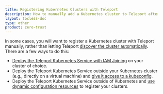 ```yaml
---
title: Registering Kubernetes Clusters with Teleport
description: How to manually add a Kubernetes cluster to Teleport after creating it.
layout: tocless-doc
type: other
product: zero-trust
---
```


In some cases, you will want to register a Kubernetes cluster with Teleport
manually, rather than letting Teleport [discover the cluster
automatically](../../auto-discovery/kubernetes/kubernetes.mdx). There are a few ways to do
this:

- [Deploy the Teleport Kubernetes
  Service with IAM Joining](iam-joining.mdx) on your cluster of
  choice.
- Deploy the Teleport Kubernetes Service outside your Kubernetes cluster (e.g.,
  directly  on a virtual machine) and [give it access to a
  kubeconfig](static-kubeconfig.mdx).
- Deploy the Teleport Kubernetes Service outside of Kubernetes  and [use dynamic
  configuration resources](dynamic-registration.mdx) to
  register your clusters.

